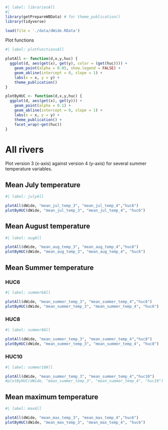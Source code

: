 
```r
#| label: librariesAll
#| 
library(getPrepareWBData) # for theme_publication()
library(tidyverse)

load(file = './data/dWide.RData')
```

Plot functions
```r
#| label: plotFunctionsAll

plotAll <- function(d,x,y,huc) {
  ggplot(d, aes(get(x), get(y), color = (get(huc)))) +
    geom_point(alpha = 0.05, show.legend = FALSE) +
    geom_abline(intercept = 0, slope = 1) +
    labs(x = x, y = y) +
    theme_publication()
}

plotByHUC <- function(d,x,y,huc) {
  ggplot(d, aes(get(x), get(y))) +
    geom_point(alpha = 0.1) +
    geom_abline(intercept = 0, slope = 1) +
    labs(x = x, y = y) +
    theme_publication() +
    facet_wrap(~get(huc))
}

```

# All rivers  
Plot version 3 (x-axis) against version 4 (y-axis) for several summer temperature variables.  

## Mean July temperature
```r
#| label: julyAll

plotAll(dWide, "mean_jul_temp_3", "mean_jul_temp_4","huc6")
plotByHUC(dWide, "mean_jul_temp_3", "mean_jul_temp_4", "huc6")


```

## Mean August temperature
```r
#| label: augAll

plotAll(dWide, "mean_aug_temp_3", "mean_aug_temp_4","huc6")
plotByHUC(dWide, "mean_aug_temp_3", "mean_aug_temp_4", "huc6")

```

## Mean Summer temperature  
### HUC6
```r
#| label: summer6All

plotAll(dWide, "mean_summer_temp_3", "mean_summer_temp_4","huc6")
plotByHUC(dWide, "mean_summer_temp_3", "mean_summer_temp_4", "huc6")

```

### HUC8
```r
#| label: summer8All

plotAll(dWide, "mean_summer_temp_3", "mean_summer_temp_4","huc8")
plotByHUC(dWide, "mean_summer_temp_3", "mean_summer_temp_4", "huc8")

```

### HUC10
```r
#| label: summer10All

plotAll(dWide, "mean_summer_temp_3", "mean_summer_temp_4","huc10")
#plotByHUC(dWide, "mean_summer_temp_3", "mean_summer_temp_4", "huc10")

```



## Mean maximum temperature
```r
#| label: maxAll

plotAll(dWide, "mean_max_temp_3", "mean_max_temp_4","huc6")
plotByHUC(dWide, "mean_max_temp_3", "mean_max_temp_4", "huc6")


```

